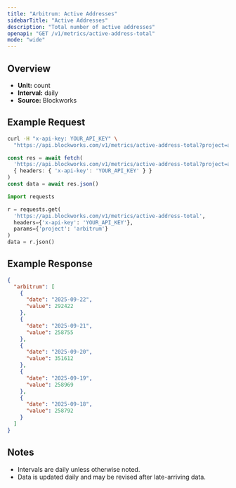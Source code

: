 ```yaml
---
title: "Arbitrum: Active Addresses"
sidebarTitle: "Active Addresses"
description: "Total number of active addresses"
openapi: "GET /v1/metrics/active-address-total"
mode: "wide"
---
```


## Overview

- **Unit:** count
- **Interval:** daily
- **Source:** Blockworks

## Example Request

<CodeGroup>

```bash cURL
curl -H "x-api-key: YOUR_API_KEY" \
  "https://api.blockworks.com/v1/metrics/active-address-total?project=arbitrum"
```

```typescript TypeScript
const res = await fetch(
  'https://api.blockworks.com/v1/metrics/active-address-total?project=arbitrum',
  { headers: { 'x-api-key': 'YOUR_API_KEY' } }
)
const data = await res.json()
```

```python Python
import requests

r = requests.get(
  'https://api.blockworks.com/v1/metrics/active-address-total',
  headers={'x-api-key': 'YOUR_API_KEY'},
  params={'project': 'arbitrum'}
)
data = r.json()
```

</CodeGroup>

## Example Response

```json
{
  "arbitrum": [
    {
      "date": "2025-09-22",
      "value": 292422
    },
    {
      "date": "2025-09-21",
      "value": 258755
    },
    {
      "date": "2025-09-20",
      "value": 351612
    },
    {
      "date": "2025-09-19",
      "value": 258969
    },
    {
      "date": "2025-09-18",
      "value": 258792
    }
  ]
}
```

## Notes
- Intervals are daily unless otherwise noted.
- Data is updated daily and may be revised after late-arriving data.